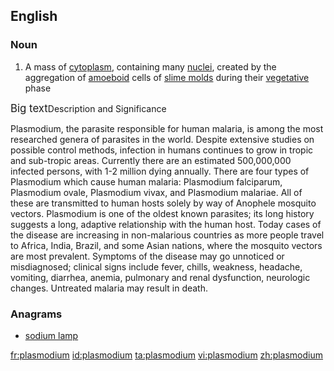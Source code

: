 {{also|Plasmodium}}
==English==

===Noun===
{{en-noun|plasmodia}}

# {{biology}} A mass of [[cytoplasm]], containing many [[nucleus|nuclei]], created by the aggregation of [[amoeboid]] cells of [[slime mold]]s during their [[vegetative]] phase

<big>Big text</big>Description and Significance

Plasmodium, the parasite responsible for human malaria, is among the most researched genera of parasites in the world. Despite extensive studies on possible control methods, infection in humans continues to grow in tropic and sub-tropic areas. Currently there are an estimated 500,000,000 infected persons, with 1-2 million dying annually. There are four types of Plasmodium which cause human malaria: Plasmodium falciparum, Plasmodium ovale, Plasmodium vivax, and Plasmodium malariae. All of these are transmitted to human hosts solely by way of Anophele mosquito vectors. Plasmodium is one of the oldest known parasites; its long history suggests a long, adaptive relationship with the human host. Today cases of the disease are increasing in non-malarious countries as more people travel to Africa, India, Brazil, and some Asian nations, where the mosquito vectors are most prevalent. Symptoms of the disease may go unnoticed or misdiagnosed; clinical signs include fever, chills, weakness, headache, vomiting, diarrhea, anemia, pulmonary and renal dysfunction, neurologic changes. Untreated malaria may result in death.

===Anagrams===
* [[sodium lamp#English|sodium lamp]]

[[fr:plasmodium]]
[[id:plasmodium]]
[[ta:plasmodium]]
[[vi:plasmodium]]
[[zh:plasmodium]]